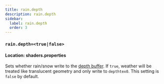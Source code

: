 ```yaml
---
title: rain.depth
description: rain.depth
sidebar:
  label: rain.depth
  order: 3
---
```


### `rain.depth=<true|false>`

#### Location: shaders.properties

Sets whether rain/snow write to the [depth buffer](/reference/buffers/depthtex). If `true`, weather will be treated like translucent geometry and only write to `depthtex0`. This setting is `false` by default.